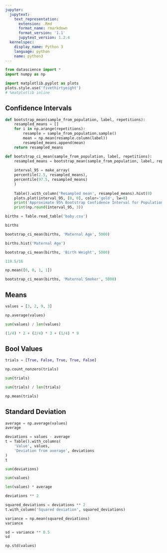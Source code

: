 ```yaml
---
jupyter:
  jupytext:
    text_representation:
      extension: .Rmd
      format_name: rmarkdown
      format_version: '1.1'
      jupytext_version: 1.2.4
  kernelspec:
    display_name: Python 3
    language: python
    name: python3
---
```


```python
from datascience import *
import numpy as np

import matplotlib.pyplot as plots
plots.style.use('fivethirtyeight')
# %matplotlib inline
```

<!-- #region {"deletable": true, "editable": true} -->
## Confidence Intervals
<!-- #endregion -->

```python
def bootstrap_mean(sample_from_population, label, repetitions):
    resampled_means = []
    for i in np.arange(repetitions):
        resample = sample_from_population.sample()
        mean = np.mean(resample.column(label))
        resampled_means.append(mean)
    return resampled_means
```

```python
def bootstrap_ci_mean(sample_from_population, label, repetitions):
    resampled_means = bootstrap_mean(sample_from_population, label, repetitions)
    
    interval_95 = make_array(
    percentile(2.5, resampled_means),
    percentile(97.5, resampled_means)
    )
    
    Table().with_column('Resampled mean', resampled_means).hist(0)
    plots.plot(interval_95, [0, 0], color='gold', lw=8)
    print('Approximate 95% Bootstrap Confidence Interval for Population Mean:')
    print(np.round(interval_95, 3))
```

```python
births = Table.read_table('baby.csv')
```

```python
births
```

```python
bootstrap_ci_mean(births, 'Maternal Age', 5000)
```

```python
births.hist('Maternal Age')
```

```python
bootstrap_ci_mean(births, 'Birth Weight', 5000)
```

```python
119.5/16
```

```python
np.mean([0, 0, 1, 1])
```

```python
bootstrap_ci_mean(births, 'Maternal Smoker', 5000)
```

<!-- #region {"deletable": true, "editable": true} -->
## Means
<!-- #endregion -->

```python
values = [3, 2, 9, 3]
```

```python
np.average(values)
```

```python
sum(values) / len(values)
```

```python
(1/4) * 2 + (2/4) * 3 + (1/4) * 9
```

<!-- #region {"deletable": true, "editable": true} -->
## Bool Values
<!-- #endregion -->

```python
trials = [True, False, True, True, False]
```

```python
np.count_nonzero(trials)
```

```python
sum(trials)
```

```python
sum(trials) / len(trials)
```

```python
np.mean(trials)
```

<!-- #region {"deletable": true, "editable": true} -->
## Standard Deviation
<!-- #endregion -->

```python
average = np.average(values)
average
```

```python
deviations = values - average
t = Table().with_columns(
    'Value', values,
    'Deviation from average', deviations
)
t
```

```python
sum(deviations)
```

```python
sum(values)
```

```python
len(values) * average
```

```python
deviations ** 2
```

```python
squared_deviations = deviations ** 2
t.with_column('Squared deviation', squared_deviations)
```

```python
variance = np.mean(squared_deviations)
variance
```

```python
sd = variance ** 0.5
sd
```

```python
np.std(values)
```
